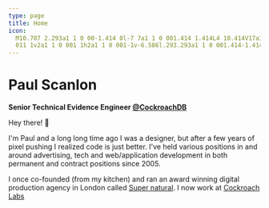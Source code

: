 ```yaml
---
type: page
title: Home
icon:
  M10.707 2.293a1 1 0 00-1.414 0l-7 7a1 1 0 001.414 1.414L4 10.414V17a1 1 0 001 1h2a1 1 0 001-1v-2a1 1 0 011-1h2a1 1 0
  011 1v2a1 1 0 001 1h2a1 1 0 001-1v-6.586l.293.293a1 1 0 001.414-1.414l-7-7z
---
```



<h1 className="!mb-0">Paul Scanlon</h1>

**Senior Technical Evidence Engineer [@CockroachDB](https://twitter.com/CockroachDB)**

Hey there! 👋

I'm Paul and a long long time ago I was a designer, but after a few years of pixel pushing I realized code is just
better. I've held various positions in and around advertising, tech and web/application development in both permanent
and contract positions since 2005.

I once co-founded (from my kitchen) and ran an award winning digital production agency in London called
[Super natural](https://vimeo.com/109836047). I now work at [Cockroach Labs](https://www.cockroachlabs.com/)

<div className="grid gap-32 my-20">
  <LatestDemos />
  <LatestArticles />
  <LatestPosts />
  <LatestStreams />
</div>
